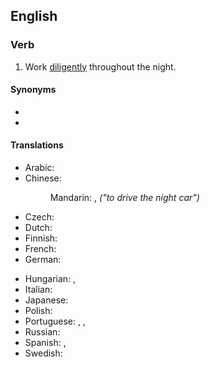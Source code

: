==English==

===Verb===
{{en-verb|pulls an all-nighter|pulling an all-nighter|pulled an all-nighter}}

# {{lb|en|idiomatic|informal}} Work [[diligently]] throughout the night.

====Synonyms====
* {{l|en|burn the midnight oil}}
* {{l|en|elucubrate}}

====Translations====
{{trans-top|work throughout the night}}
* Arabic: {{t|ar|سهر طول الليل}}
* Chinese:
*: Mandarin: {{t+|cmn|開夜車|sc=Hani}}, {{t+|cmn|开夜车|tr=kāi yèchē|sc=Hani}} ''("to drive the night car")''
* Czech: {{t-needed|cs}}
* Dutch: {{t|nl|'t nachtje doordoen|m}}
* Finnish: {{t|fi|valvoa yötä myöten}}
* French: {{t|fr|passer une nuit blanche}}
* German: {{qualifier|literally "to work on a night shift"}} {{t|de|eine Nachtschicht einlegen}}
{{trans-mid}}
* Hungarian: {{t+|hu|éjszakázik}}, {{t|hu|[[végigdolgozza]] [[az]] [[éjszakát]]}}
* Italian: {{t-needed|it}}
* Japanese: {{t+|ja|徹夜|tr=てつやする, tetsuya suru|alt=徹夜する|sc=Jpan}}
* Polish: {{t|pl|zarwać noc}} {{qualifier|informal}}
* Portuguese: {{t|pt|passar a noite em claro}}, {{t|pt|virar a noite}}, {{t|pt|fazer uma direta}} {{qualifier|informal}}
* Russian: {{t|ru|труди́ться всю ночь напролёт}}
* Spanish: {{t+|es|trasnochar}}, {{t|es|pasar la noche en claro}}
* Swedish: {{t-needed|sv}}
{{trans-bottom}}